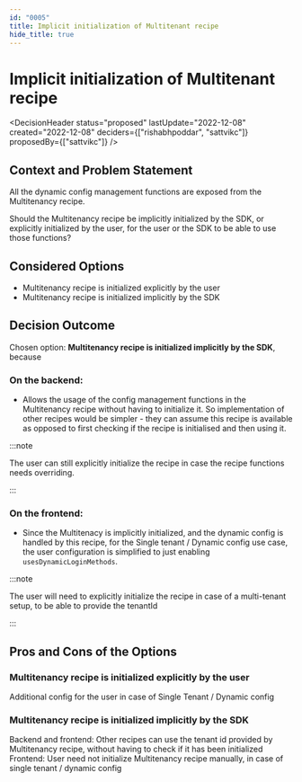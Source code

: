 ```yaml
---
id: "0005"
title: Implicit initialization of Multitenant recipe
hide_title: true
---
```



# Implicit initialization of Multitenant recipe

<DecisionHeader status="proposed" lastUpdate="2022-12-08" created="2022-12-08" deciders={["rishabhpoddar", "sattvikc"]} proposedBy={["sattvikc"]} />

## Context and Problem Statement

All the dynamic config management functions are exposed from the Multitenancy recipe.

Should the Multitenancy recipe be implicitly initialized by the SDK, or explicitly initialized by the user, for the user or the SDK to be able to use those functions?

## Considered Options

* Multitenancy recipe is initialized explicitly by the user
* Multitenancy recipe is initialized implicitly by the SDK


## Decision Outcome

Chosen option: **Multitenancy recipe is initialized implicitly by the SDK**, because

### On the backend:
* Allows the usage of the config management functions in the Multitenancy recipe without having to initialize it. So implementation of other recipes would be simpler - they can assume this recipe is available as opposed to first checking if the recipe is initialised and then using it.

:::note

The user can still explicitly initialize the recipe in case the recipe functions needs overriding.

:::

### On the frontend:
* Since the Multitenacy is implicitly initialized, and the dynamic config is handled by this recipe, for the Single tenant / Dynamic config use case, the user configuration is simplified to just enabling `usesDynamicLoginMethods`.

:::note

The user will need to explicitly initialize the recipe in case of a multi-tenant setup, to be able to provide the tenantId

:::

## Pros and Cons of the Options

### Multitenancy recipe is initialized explicitly by the user

<ArgumentCon> Additional config for the user in case of Single Tenant / Dynamic config </ArgumentCon>

### Multitenancy recipe is initialized implicitly by the SDK

<ArgumentPro> Backend and frontend: Other recipes can use the tenant id provided by Multitenancy recipe, without having to check if it has been initialized </ArgumentPro>
<ArgumentPro> Frontend: User need not initialize Multitenancy recipe manually, in case of single tenant / dynamic config </ArgumentPro>
